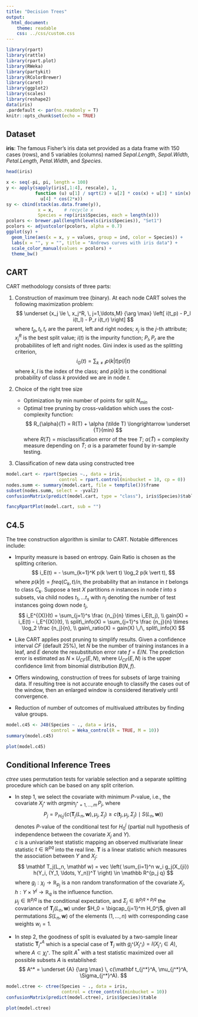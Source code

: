 ```yaml
---
title: "Decision Trees"
output: 
  html_document: 
    theme: readable
    css: ../css/custom.css
---
```


```r
library(rpart)
library(rattle)
library(rpart.plot)
library(RWeka)
library(partykit)
library(RColorBrewer)
library(caret)
library(ggplot2)
library(scales)
library(reshape2)
data(iris)
.pardefault <- par(no.readonly = T)
knitr::opts_chunk$set(echo = TRUE)
```


## Dataset

__iris__: The famous Fisher's iris data set provided as a data frame with 150 cases (rows), and 5 variables (columns) named _Sepal.Length_, _Sepal.Width_, _Petal.Length_, _Petal.Width_, and _Species_.

```r
head(iris)
```

```r
x <- seq(-pi, pi, length = 100)
y <- apply(sapply(iris[,1:4], rescale), 1,
           function (u) u[1] / sqrt(2) + u[2] * cos(x) + u[3] * sin(x) + 
             u[4] * cos(2*x))
sy <- cbind(stack(as.data.frame(y)), 
            x = x,    # recycle x
            Species = rep(iris$Species, each = length(x)))
pcolors <- brewer.pal(length(levels(iris$Species)), "Set1")
pcolors <- adjustcolor(pcolors, alpha = 0.7)
ggplot(sy) +
  geom_line(aes(x = x, y = values, group = ind, color = Species)) +
  labs(x = "", y = "", title = "Andrews curves with iris data") +
  scale_color_manual(values = pcolors) +
  theme_bw()
```


## CART

CART methodology consists of three parts: 

1. Construction of maximum tree (binary). At each node CART solves the following maximization problem:
  $$
  \underset {x_j \le \, x_j^R, \, j=1,\ldots,M} {\arg \max} \left[ i(t_p) - P_l i(t_l) - P_r i(t_r) \right]
  $$
  where $t_p, t_l, t_r$ are the parent, left and right nodes; $x_j$ is the $j$-th attribute; $x_j^R$ is the best split value; $i(t)$ is the impurity function; $P_l, P_r$ are the probabiliites of left and right nodes. Gini index is used as the splitting criterion,
  $$
  i_G(t) = \sum_{k \neq l} p(k \vert t) p(l \vert t)
  $$
  where $k, l$ is the index of the class; and $p(k \vert t)$ is the conditional probability of class $k$ provided we are in node $t$.
  
2. Choice of the right tree size
     - Optimization by min number of points for split $N_{min}$
     - Optimal tree pruning by cross-validation which uses the cost-complexity function:
       $$
       R_{\alpha}(T) = R(T) + \alpha (\tilde T) \longrightarrow \underset {T}{min}
       $$
       where $R(T)$ = misclassification error of the tree $T$; $\alpha(\tilde T)$ = complexity measure depending on $\tilde T$; $\alpha$ is a parameter found by in-sample testing.
       
3. Classification of new data using constructed tree

```r
model.cart <- rpart(Species ~., data = iris, 
                    control = rpart.control(minbucket = 10, cp = 0))
nodes.summ <- summary(model.cart, file = tempfile())$frame
subset(nodes.summ, select = -yval2)
confusionMatrix(predict(model.cart, type = "class"), iris$Species)$table
```

```r
fancyRpartPlot(model.cart, sub = "")
```


## C4.5

The tree construction algorithm is similar to CART. Notable differences include:  

- Impurity measure is based on entropy. Gain Ratio is chosen as the splitting criterion.
  $$
  i_E(t) = - \sum_{k=1}^K p(k \vert t) \log_2 p(k \vert t),
  $$
  where $p(k \vert t) = freq(C_k, t) / n$, the probability that an instance in $t$ belongs to class $C_k$. Suppose a test $X$ partitions $n$ instances in node $t$ into $s$ subsets, via child nodes $t_1, \ldots t_s$ with $n_j$ denoting the number of test instances going down node $t_j$,
  $$
  i_E^{(X)}(t) = \sum_{j=1}^s \frac {n_j}{n} \times i_E(t_j),        \\
  gain(X) = i_E(t) - i_E^{(X)}(t),                                   \\
  split\_info(X) = \sum_{j=1}^s \frac {n_j}{n} \times 
                   \log_2 \frac {n_j}{n},                            \\
  gain\_ratio(X) = gain(X) \,/\, split\_info(X)
  $$

- Like CART applies post pruning to simplify results. Given a confidence interval $CF$ (default 25%), let $N$ be the number of training instances in a leaf, and $E$ denote the resubstitution error rate $f = E/N$. The prediction error is estimated as $N \times U_{CF}(E, N)$, where $U_{CF}(E, N)$ is the upper confidence limit from binomial distribution $B(N, f)$.

- Offers windowing, construction of trees for subsets of large training data. If resulting tree is not accurate enough to classify the cases out of the window, then an enlarged window is considered iteratively until convergence.

- Reduction of number of outcomes of multivalued attributes by finding value groups.

```r
model.c45 <- J48(Species ~ ., data = iris,
                 control = Weka_control(R = TRUE, M = 10))
summary(model.c45)
```

```r
plot(model.c45)
```

## Conditional Inference Trees

_ctree_ uses permutation tests for variable selection and a separate splitting procedure which can be based on any split criterion.

* In step 1, we select the covariate with minimum $P$-value, i.e., the covariate $X_{j^*}$ with ${argmin}_{j^* = 1,\ldots,m} \, P_j$, where
$$
P_j = \mathbb P_{H_0^j}(c({\mathbf T}_j(L_n, \mathbf w), \mu_j, \Sigma_j) \ge
                        c({\mathbf t}_j, \mu_j, \Sigma_j) \mid S(L_n, \mathbf w))
$$
denotes $P$-value of the conditional test for $H_0^j$  (partial null hypothesis of independence between the covariate $X_j$ and $Y$).  
$c$ is a univariate test statistic mapping an observed multivariate linear statistic $t \in \mathbb R^{pq}$ into the real line.
$\mathbf T$ is a linear statistic which measures the association between $Y$ and $X_j$:
$$
\mathbf T_j(L_n, \mathbf w) = vec \left( \sum_{i=1}^n w_i g_j(X_{ji}) h(Y_i, (Y_1, \ldots, Y_n))^T \right) \in \mathbb R^{p_j q}
$$
where $g_j : \chi_j \rightarrow \mathbb R_{p_j}$ is a non random transformation of the covariate $X_j$,  
$h: \Upsilon \times \Upsilon^j \rightarrow \mathbb R_q$ is the influence function.  
$\mu_j \in \mathbb R^{p_j q}$ is the conditional expectation, and $\Sigma_j \in \mathbb R^{p_j q \times p_j q}$ the covariance of $\mathbf T_j(L_n, \mathbf w)$ under $H_0 = \bigcap_{j=1}^m H_0^j$, given all permutations $S(L_n, \mathbf w)$ of the elements $(1, \ldots, n)$ with corresponding case weights $w_i = 1$.

* In step 2, the goodness of split is evaluated by a two-sample linear statistic $\mathbf T_{j^*}^A$ which is a special case of $\mathbf T_j$ with $g_{j^*}(X_{j^*i}) = I(X_{j^*i} \in A)$, where $A \subset \chi_{j^*}$. The split $A^*$ with a test statistic maximized over all possible subsets $A$ is established:
$$
A^* = \underset {A} {\arg \max} \, c(\mathbf t_{j^*}^A, \mu_{j^*}^A, \Sigma_{j^*}^A).
$$

```r
model.ctree <- ctree(Species ~ ., data = iris,
                     control = ctree_control(minbucket = 10))
confusionMatrix(predict(model.ctree), iris$Species)$table
```

```r
plot(model.ctree)
```


